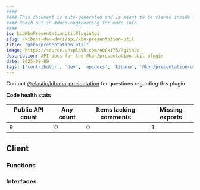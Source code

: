 ```yaml
---
####
#### This document is auto-generated and is meant to be viewed inside our experimental, new docs system.
#### Reach out in #docs-engineering for more info.
####
id: kibKbnPresentationUtilPluginApi
slug: /kibana-dev-docs/api/kbn-presentation-util
title: "@kbn/presentation-util"
image: https://source.unsplash.com/400x175/?github
description: API docs for the @kbn/presentation-util plugin
date: 2025-09-09
tags: ['contributor', 'dev', 'apidocs', 'kibana', '@kbn/presentation-util']
---
```




Contact [@elastic/kibana-presentation](https://github.com/orgs/elastic/teams/kibana-presentation) for questions regarding this plugin.

**Code health stats**

| Public API count  | Any count | Items lacking comments | Missing exports |
|-------------------|-----------|------------------------|-----------------|
| 9 | 0 | 0 | 1 |

## Client

### Functions
<DocDefinitionList data={kbnPresentationUtilObj.client.functions}/>

### Interfaces
<DocDefinitionList data={kbnPresentationUtilObj.client.interfaces}/>

